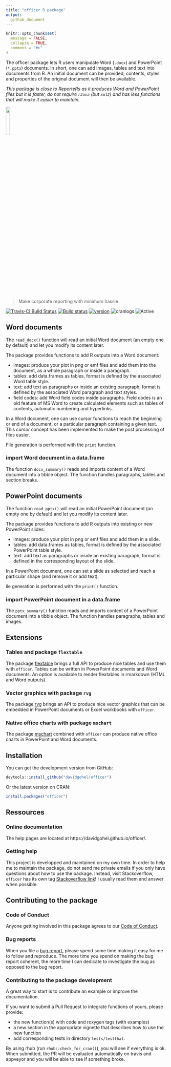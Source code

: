 ```yaml
---
title: "officer R package"
output:
  github_document
---
```


<!-- README.md is generated from README.Rmd. Please edit that file -->

```r
knitr::opts_chunk$set(
  message = FALSE,
  collapse = TRUE,
  comment = "#>"
)
```

The officer package lets R users manipulate Word (`.docx`) and 
PowerPoint (`*.pptx`) documents. In short, one can add images, 
tables and text into documents from R. An initial document can 
be provided; contents, styles and properties of the original 
document will then be available.

*This package is close to ReporteRs as it produces Word and PowerPoint files but it is faster, do not require `rJava` (but `xml2`) and has less functions that will make it easier to maintain.*

<img src="http://www.ardata.fr/images/officerlogo.svg" width = "15%"/>


> Make corporate reporting with minimum hassle

[![Travis-CI Build Status](https://travis-ci.org/davidgohel/officer.svg?branch=master)](https://travis-ci.org/davidgohel/officer)
[![Build status](https://ci.appveyor.com/api/projects/status/github/davidgohel/officer?branch=master)](https://ci.appveyor.com/project/davidgohel/officer/branch/master)
[![version](http://www.r-pkg.org/badges/version/officer)](https://CRAN.R-project.org/package=officer)
![cranlogs](http://cranlogs.r-pkg.org./badges/officer)
![Active](http://www.repostatus.org/badges/latest/active.svg)


## Word documents

The `read_docx()` function will read an initial Word document (an 
empty one by default) and let you modify its content later.

The package provides functions to add R outputs into a Word document:

* images: produce your plot in png or emf files and add them into the document, 
  as a whole paragraph or inside a paragraph.
* tables: add data.frames as tables, format is defined by the associated Word table style.
* text: add text as paragraphs or inside an existing paragraph, format is defined by the associated Word paragraph and text styles.
* field codes: add Word field codes inside paragraphs. Field codes is an old 
  feature of MS Word to create calculated elements such as tables of contents, 
  automatic numbering and hyperlinks.

In a Word document, one can use cursor functions to reach the
beginning or end of a document, or a particular paragraph containing a
given text. This *cursor* concept has been implemented to make the
post processing of files easier.

File generation is performed with the `print` function.

### import Word document in a data.frame

The function `docx_summary()` reads and imports content of a Word 
document into a tibble object. The function handles paragraphs, 
tables and section breaks.


## PowerPoint documents


The function `read_pptx()` will read an initial PowerPoint document 
(an empty one by default) and let you modify its content later.

The package provides functions to add R outputs into existing or new PowerPoint slides:

* images: produce your plot in png or emf files and add them in a slide.
* tables: add data.frames as tables, format is defined by the associated PowerPoint table style.
* text: add text as paragraphs or inside an existing paragraph, format is defined in the corresponding layout of the slide.

In a PowerPoint document, one can set a slide as selected and reach a particular shape (and remove it or add text). 

ile generation is performed with the `print()` function.

### import PowerPoint document in a data.frame

The `pptx_summary()` function reads and imports content of a PowerPoint 
document into a tibble object. The function handles paragraphs, tables and images.

## Extensions

### Tables and package `flextable`

The package [flextable](https://github.com/davidgohel/flextable) brings a full API to produce nice tables and use them with `officer`. Tables can be written in 
PowerPoint documents and Word documents. An option is available to render 
flextables in rmarkdown (HTML and Word outputs).

### Vector graphics with package `rvg`

The package [rvg](https://github.com/davidgohel/rvg) brings an API to produce nice vector graphics that can be embedded in PowerPoint documents or Excel workbooks with `officer`.

### Native office charts with package `mschart`

The package [mschart](https://github.com/ardata-fr/mschart) combined with `officer` can 
produce native office charts in PowerPoint and Word documents.


## Installation

You can get the development version from GitHub:

```r
devtools::install_github("davidgohel/officer")
```

Or the latest version on CRAN:

```r
install.packages("officer")
```

## Ressources

### Online documentation

The help pages are located at https://davidgohel.github.io/officer/.

### Getting help

This project is developped and maintained on my own time. In order to help me to maintain the 
package, do not send me private emails if you only have questions about how to use the package.
Instead, visit Stackoverflow, `officer` has its own tag [Stackoverflow link](http://stackoverflow.com/questions/tagged/officer)! 
I usually read them and answer when possible. 

## Contributing to the package

### Code of Conduct

Anyone getting involved in this package agrees to our [Code of Conduct](https://github.com/davidgohel/officer/blob/master/CONDUCT.md).

### Bug reports

When you file a [bug report](https://github.com/davidgohel/officer/issues), please spend some time making it easy for me to follow and reproduce. The more time you spend on making the bug report coherent, the more time I can dedicate to investigate the bug as opposed to the bug report.

### Contributing to the package development

A great way to start is to contribute an example or improve the documentation.

If you want to submit a Pull Request to integrate functions of yours, please provide:

* the new function(s) with code and roxygen tags (with examples)
* a new section in the appropriate vignette that describes how to use the new function
* add corresponding tests in directory `tests/testthat`.

By using rhub (run `rhub::check_for_cran()`), you will see if everything is ok.
When submitted, the PR will be evaluated automatically on travis and appveyor and you will be able to see if something broke.

